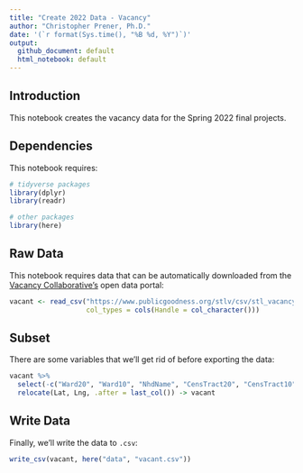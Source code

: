 ```yaml
---
title: "Create 2022 Data - Vacancy"
author: "Christopher Prener, Ph.D."
date: '(`r format(Sys.time(), "%B %d, %Y")`)'
output: 
  github_document: default
  html_notebook: default 
---
```


## Introduction
This notebook creates the vacancy data for the Spring 2022 final projects.

## Dependencies
This notebook requires:

```r
# tidyverse packages
library(dplyr)
library(readr)

# other packages
library(here)
```

## Raw Data
This notebook requires data that can be automatically downloaded from the [Vacancy Collaborative's](https://www.stlvacancytools.com) open data portal:

```r
vacant <- read_csv("https://www.publicgoodness.org/stlv/csv/stl_vacancy_data.csv",
                   col_types = cols(Handle = col_character()))
```

## Subset
There are some variables that we'll get rid of before exporting the data:

```r
vacant %>% 
  select(-c("Ward20", "Ward10", "NhdName", "CensTract20", "CensTract10")) %>%
  relocate(Lat, Lng, .after = last_col()) -> vacant
```

## Write Data
Finally, we'll write the data to `.csv`:

```r
write_csv(vacant, here("data", "vacant.csv"))
```
